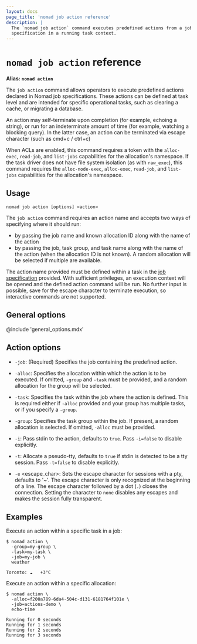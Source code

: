 ```yaml
---
layout: docs
page_title: 'nomad job action reference'
description: |
  The `nomad job action` command executes predefined actions from a job
  specification in a running task context.
---
```


# `nomad job action` reference

**Alias: `nomad action`**

The `job action` command allows operators to execute predefined actions declared
in Nomad job specifications. These actions can be defined at task level and are
intended for specific operational tasks, such as clearing a cache, or migrating
a database.

An action may self-terminate upon completion (for example, echoing a string),
or run for an indeterminate amount of time (for example, watching a blocking
query). In the latter case, an action can be terminated via escape character
(such as cmd+c / ctrl+c)

When ACLs are enabled, this command requires a token with the `alloc-exec`,
`read-job`, and `list-jobs` capabilities for the allocation's namespace. If
the task driver does not have file system isolation (as with `raw_exec`),
this command requires the `alloc-node-exec`, `alloc-exec`, `read-job`, and
`list-jobs` capabilities for the allocation's namespace.

## Usage

```plaintext
nomad job action [options] <action>
```

The `job action` command requires an action name and accepts two ways of
specifying where it should run:
- by passing the job name and known allocation ID along with the name of the action
- by passing the job, task group, and task name along with the name of the action
(when the allocation ID is not known). A random allocation will be selected if
multiple are available.

The action name provided must be defined within a task in the [job specification]
provided. With sufficient privileges, an execution context will be opened and
the defined action command will be run. No further input is possible, save for
the escape character to terminate execution, so interactive commands are not
supported.

## General options

@include 'general_options.mdx'

## Action options

- `-job`: (Required) Specifies the job containing the predefined action.

- `-alloc`: Specifies the allocation within which the action is to be executed.
  If omitted, `-group` and `-task` must be provided, and a random
  allocation for the group will be selected.

- `-task`: Specifies the task within the job where the action is defined. This
  is required either if `-alloc` provided and your group has multiple tasks,
  or if you specify a `-group`.

- `-group`: Specifies the task group within the job. If present, a random
  allocation is selected. If omitted, `-alloc` must be provided.

- `-i`: Pass stdin to the action, defaults to `true`. Pass `-i=false` to
  disable explicitly.

- `-t`: Allocate a pseudo-tty, defaults to `true` if stdin is detected to be a tty
  session. Pass `-t=false` to disable explicitly.

- `-e` <escape_char>: Sets the escape character for sessions with a pty,
  defaults to '~'. The escape character is only recognized at the beginning of a
  line. The escape character followed by a dot (`.`) closes the connection.
  Setting the character to `none` disables any escapes and makes the session
  fully transparent.

## Examples

Execute an action within a specific task in a job:

```shell-session
$ nomad action \
  -group=my-group \
  -task=my-task \
  -job=my-job \
  weather

Toronto: ☁️   +3°C
```

Execute an action within a specific allocation:

```shell-session
$ nomad action \
  -alloc=f200a789-6da4-504c-d131-6181764f101e \
  -job=actions-demo \
  echo-time

Running for 0 seconds
Running for 1 seconds
Running for 2 seconds
Running for 3 seconds
```

[job specification]: /nomad/docs/job-specification
